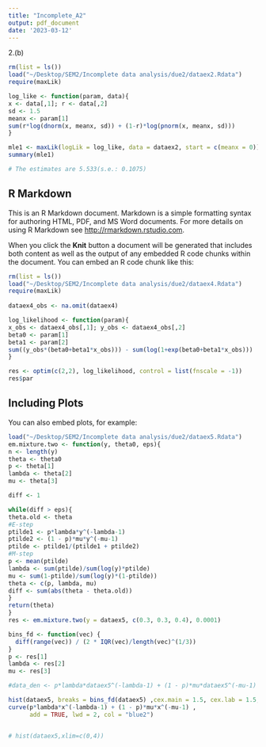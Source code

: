 ```yaml
---
title: "Incomplete_A2"
output: pdf_document
date: '2023-03-12'
---
```


2.(b)

```r
rm(list = ls())
load("~/Desktop/SEM2/Incomplete data analysis/due2/dataex2.Rdata")
require(maxLik)

log_like <- function(param, data){
x <- data[,1]; r <- data[,2]
sd <- 1.5
meanx <- param[1]
sum(r*log(dnorm(x, meanx, sd)) + (1-r)*log(pnorm(x, meanx, sd)))
}

mle1 <- maxLik(logLik = log_like, data = dataex2, start = c(meanx = 0)) #mean(dataex2[,1], na.rm = TRUE)))
summary(mle1)

# The estimates are 5.533(s.e.: 0.1075)
```

## R Markdown

This is an R Markdown document. Markdown is a simple formatting syntax for authoring HTML, PDF, and MS Word documents. For more details on using R Markdown see <http://rmarkdown.rstudio.com>.

When you click the **Knit** button a document will be generated that includes both content as well as the output of any embedded R code chunks within the document. You can embed an R code chunk like this:

```r
rm(list = ls())
load("~/Desktop/SEM2/Incomplete data analysis/due2/dataex4.Rdata")
require(maxLik)
 
dataex4_obs <- na.omit(dataex4)

log_likelihood <- function(param){
x_obs <- dataex4_obs[,1]; y_obs <- dataex4_obs[,2]
beta0 <- param[1]
beta1 <- param[2]
sum((y_obs*(beta0+beta1*x_obs))) - sum(log(1+exp(beta0+beta1*x_obs)))
}

res <- optim(c(2,2), log_likelihood, control = list(fnscale = -1))
res$par


```

## Including Plots

You can also embed plots, for example:

```r
load("~/Desktop/SEM2/Incomplete data analysis/due2/dataex5.Rdata")
em.mixture.two <- function(y, theta0, eps){ 
n <- length(y)
theta <- theta0
p <- theta[1]
lambda <- theta[2]
mu <- theta[3]

diff <- 1

while(diff > eps){
theta.old <- theta
#E-step
ptilde1 <- p*lambda*y^(-lambda-1)
ptilde2 <- (1 - p)*mu*y^(-mu-1) 
ptilde <- ptilde1/(ptilde1 + ptilde2)
#M-step
p <- mean(ptilde)
lambda <- sum(ptilde)/sum(log(y)*ptilde)
mu <- sum(1-ptilde)/sum(log(y)*(1-ptilde))
theta <- c(p, lambda, mu) 
diff <- sum(abs(theta - theta.old))
}
return(theta)
}
res <- em.mixture.two(y = dataex5, c(0.3, 0.3, 0.4), 0.0001)

bins_fd <- function(vec) {
  diff(range(vec)) / (2 * IQR(vec)/length(vec)^(1/3))
}
p <- res[1]
lambda <- res[2]
mu <- res[3]

#data_den <- p*lambda*dataex5^(-lambda-1) + (1 - p)*mu*dataex5^(-mu-1)

hist(dataex5, breaks = bins_fd(dataex5) ,cex.main = 1.5, cex.lab = 1.5, cex.axis = 1.4, xlim = c(1,15))
curve(p*lambda*x^(-lambda-1) + (1 - p)*mu*x^(-mu-1) ,
      add = TRUE, lwd = 2, col = "blue2")


# hist(dataex5,xlim=c(0,4))
```


